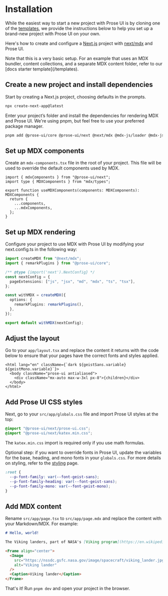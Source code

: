 # Installation

While the easiest way to start a new project with Prose UI is by cloning one of the [templates](/templates), we provide the instructions below to help you set up a brand-new project with Prose UI on your own.

Here's how to create and configure a [Next.js](https://nextjs.org) project with [next/mdx](https://nextjs.org/docs/pages/building-your-application/configuring/mdx) and Prose UI.

<Callout title="Note">
  Note that this is a very basic setup. For an example that uses an MDX bundler, content collections, and a separate MDX content folder, refer to our [docs starter template](/templates).
</Callout>

## Create a new project and install dependencies

Start by creating a Next.js project, choosing defaults in the prompts.

```bash title="Create a new Next.js project"
npx create-next-app@latest
```

Enter your project’s folder and install the dependencies for rendering MDX and Prose UI. We're using pnpm, but feel free to use your preferred package manager.

```bash title="Add npm packages"
pnpm add @prose-ui/core @prose-ui/next @next/mdx @mdx-js/loader @mdx-js/react @types/mdx
```

## Set up MDX components

Create an `mdx-components.tsx` file in the root of your project. This file will be used to override the default components used by MDX.

```tsx title="mdx-components.tsx" showLineNumbers
import { mdxComponents } from "@prose-ui/next";
import type { MDXComponents } from "mdx/types";

export function useMDXComponents(components: MDXComponents): MDXComponents {
  return {
    ...components,
    ...mdxComponents,
  };
}
```

## Set up MDX rendering

Configure your project to use MDX with Prose UI by modifying your next.config.ts in the following way:

```typescript title="next.config.ts"
import createMDX from "@next/mdx";
import { remarkPlugins } from "@prose-ui/core";

/** @type {import('next').NextConfig} */
const nextConfig = {
  pageExtensions: ["js", "jsx", "md", "mdx", "ts", "tsx"],
};

const withMDX = createMDX({
  options: {
    remarkPlugins: remarkPlugins(),
  },
});

export default withMDX(nextConfig);
```

## Adjust the layout

Go to your `app/layout.tsx` and replace the content it returns with the code below to ensure that your pages have the correct fonts and styles applied.

```tsx title="layout.tsx" showLineNumbers
<html lang="en" className={`dark ${geistSans.variable} ${geistMono.variable}`}>
  <body className="prose-ui antialiased">
    <div className="mx-auto max-w-3xl px-8">{children}</div>
  </body>
</html>
```

## Add Prose UI CSS styles

Next, go to your `src/app/globals.css` file and import Prose UI styles at the top:

```css title="globals.css"
@import "@prose-ui/next/prose-ui.css";
@import "@prose-ui/next/katex.min.css";
```

The `katex.min.css` import is required only if you use math formulas.

Optional step: if you want to override fonts in Prose UI, update the variables for the base, heading, and mono fonts in your `globals.css`. For more details on styling, refer to the [styling](/docs/styling) page.

```css title="globals.css"
:root {
  --p-font-family: var(--font-geist-sans);
  --p-font-family-heading: var(--font-geist-sans);
  --p-font-family-mono: var(--font-geist-mono);
}
```

## Add MDX content

Rename `src/app/page.tsx` to `src/app/page.mdx` and replace the content with your Markdown/MDX. For example:

```md title="page.mdx" showLineNumbers
# Hello, world!

The Viking landers, part of NASA's [Viking program](https://en.wikipedia.org/wiki/Viking_program), were the first U.S. missions to successfully land on Mars and transmit images and scientific data back to Earth in 1976.

<Frame align="center">
  <Image
    src="https://nssdc.gsfc.nasa.gov/image/spacecraft/viking_lander.jpg"
    alt="Viking lander"
  />
  <Caption>Viking lander</Caption>
</Frame>
```

That's it! Run `pnpm dev` and open your project in the browser.
